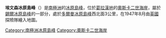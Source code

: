 {{coord|64|59|S|60|22|W|source:GNIS|display=title}}

'''埃文森冰原島峰'''（{{lang-en|Evensen Nunatak}}）是[[南極洲|南極洲]]的[[冰原島峰|冰原島峰]]，位於[[葛拉漢地|葛拉漢地]]的[[奧斯卡二世海岸|奧斯卡二世海岸]]，屬於[[錫爾冰原島峰|錫爾冰原島峰]]的一部分，處於[[多爾曼冰原島峰|多爾曼冰原島峰]]西北面3公里，在1947年8月由[[英國|英國]]探險隊繪入地圖。

{{DEFAULTSORT:Evensen Nunatak}}
[[Category:南極洲冰原島峰|Category:南極洲冰原島峰]]
[[Category:奧斯卡二世海岸|Category:奧斯卡二世海岸]]


{{OscarIICoast-geo-stub}}